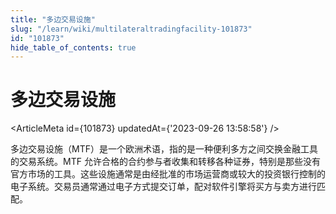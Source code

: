 ```yaml
---
title: "多边交易设施"
slug: "/learn/wiki/multilateraltradingfacility-101873"
id: "101873"
hide_table_of_contents: true
---
```



# 多边交易设施

<ArticleMeta id={101873} updatedAt={'2023-09-26 13:58:58'} />
<div className='border-solid border-b border-t-0 my-4 border-[var(--ifm-color-gray-300)]' />

多边交易设施（MTF）是一个欧洲术语，指的是一种便利多方之间交换金融工具的交易系统。MTF 允许合格的合约参与者收集和转移各种证券，特别是那些没有官方市场的工具。这些设施通常是由经批准的市场运营商或较大的投资银行控制的电子系统。交易员通常通过电子方式提交订单，配对软件引擎将买方与卖方进行匹配。
